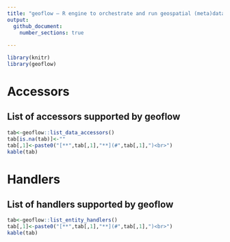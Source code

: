 ```yaml
---
title: "geoflow – R engine to orchestrate and run geospatial (meta)data workflows - List of accessors and handlers"
output: 
  github_document:
    number_sections: true
    
---
```


```r
library(knitr)
library(geoflow)
```

# Accessors

## List of accessors supported by geoflow
```r

tab<-geoflow::list_data_accessors()
tab[is.na(tab)]<-""
tab[,1]<-paste0("[**",tab[,1],"**](#",tab[,1],")<br>")
kable(tab)

```

# Handlers

## List of handlers supported by geoflow
```r

tab<-geoflow::list_entity_handlers()
tab[,1]<-paste0("[**",tab[,1],"**](#",tab[,1],")<br>")
kable(tab)

```
